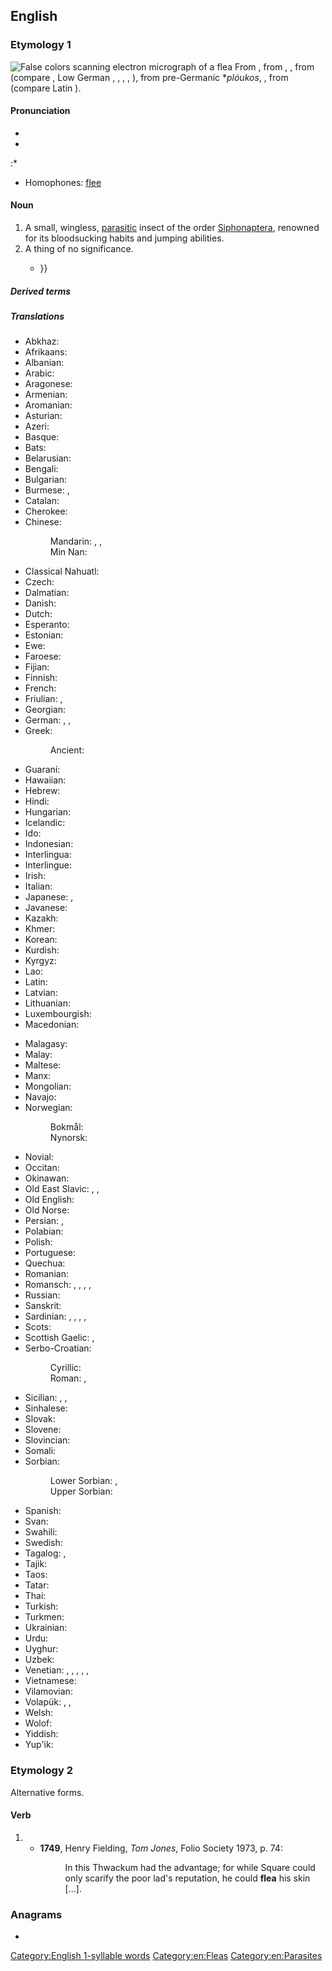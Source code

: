 {{also|fleá}}
==English==
{{wikipedia}}

===Etymology 1===
[[File:Flea Scanning Electron Micrograph False Color.jpg|thumb|False colors scanning electron micrograph of a flea]]
From {{inh|en|enm|fle}}, from {{inh|en|ang|flēah}}, {{m|ang|flēa}}, from {{inh|en|gem-pro|*flauhaz}} (compare {{cog|fy|flie}}, Low German {{m|nds|Flo}}, {{m|nds|Flö}}, {{cog|nl|vlo}}, {{cog|de|Floh}}, {{cog|is|fló}}), from pre-Germanic *''plóukos'', {{m|ine-pro|*plówkos}}, from {{inh|en|ine-pro|*plúsis}} (compare Latin {{m|la|pulex}}).

====Pronunciation====
* {{IPA|/fliː/|lang=en}}
* {{audio|en-us-flea.ogg|Audio (US)|lang=en}}
:* {{rhymes|iː|lang=en}}
* Homophones: [[flee]]

====Noun====
{{en-noun}}

# A small, wingless, [[parasitic]] insect of the order [[Siphonaptera]], renowned for its bloodsucking habits and jumping abilities.
# A thing of no significance.<!--See "dead dog"-->
#* {{quote-text|year=1871|author=Fitz Hugh Ludlow|title=The Heart of the Continent|page=414|passage=The nation of beggars on horseback which first colonized California has left behind it many traditions unworthy of conservation, and multitudinous '''fleas''' not at all traditional, but even less keepworthy {{...}}}}

=====Derived terms=====
{{der3|lang=en|{{l|en|deflea}}
|{{l|en|fleabag}}
|{{l|en|flea collar}}
|{{l|en|flea comb}}
|{{l|en|flea market}}
|{{l|en|flea-ridden}}
|{{l|en|sand flea}}
|{{l|en|sandfly}}
}}

=====Translations=====
{{trans-top|parasitic insect}}
* Abkhaz: {{t|ab|аӡ}}
* Afrikaans: {{t|af|vlooi}}
* Albanian: {{t+|sq|plesht|m}}
* Arabic: {{t|ar|بُرْغُوث|m}}
* Aragonese: {{t|an|pulz}}
* Armenian: {{t+|hy|լու}}
* Aromanian: {{t|rup|puric}}
* Asturian: {{t|ast|pulga|f}}
* Azeri: {{t+|az|birə}}
* Basque: {{t|eu|arkakuso}}
* Bats: {{t|bbl|ფსიკ}}
* Belarusian: {{t|be|блыха́|f}}
* Bengali: {{t|bn|উপমক্ষিকা|tr=upômôkshika|sc=Beng}}
* Bulgarian: {{t+|bg|бълха́|f}}
* Burmese: {{t+|my|လှေး|sc=Mymr}}, {{t+|my|အလှေး|sc=Mymr}}
* Catalan: {{t+|ca|puça|f}}
* Cherokee: {{t|chr|ᏣᏑᎦ|tr=tsasuga|sc=Cher}}
* Chinese:
*: Mandarin: {{t+|cmn|蚤|tr=zǎo|sc=Hani}}, {{t+|cmn|跳蚤|tr=tiàozǎo|sc=Hani}}, {{t+|cmn|虼蚤|tr=gèzǎo|sc=Hani}}
*: Min Nan: {{t|nan|ka-cháu}}
* Classical Nahuatl: {{t|nci|tecpin}}
* Czech: {{t+|cs|blecha|f}}
* Dalmatian: {{t|dlm|pulco|m}}
* Danish: {{t+|da|loppe|c}}
* Dutch: {{t+|nl|vlo|f}}
* Esperanto: {{t+|eo|pulo}}
* Estonian: {{t|et|kirp}}
* Ewe: {{t|ee|dosu|n}}
* Faroese: {{t|fo|loppa|f}}
* Fijian: {{t+|fj|kutu}}
* Finnish: {{t+|fi|kirppu}}
* French: {{t+|fr|puce|f}}
* Friulian: {{t|fur|pulç|f}}, {{t|fur|pulč|f}}
* Georgian: {{t|ka|რწყილი|sc=Geor}}
* German: {{qualifier|♂♀}} {{t+|de|Floh|m}}, {{qualifier|♂}} {{t|de|Flohmännchen|n}}, {{qualifier|♀}} {{t|de|Flohweibchen|n}}
* Greek: {{t+|el|ψύλλος|m}}
*: Ancient: {{t|grc|ψύλλος|m}}
* Guaraní: {{t|gn|tûngusu}}
* Hawaiian: {{t|haw|'uku}}
* Hebrew: {{t|he|פרעוש|tr=par'ósh|sc=Hebr}}
* Hindi: {{t+|hi|पिस्सू|tr=pissū|sc=Deva}}
* Hungarian: {{t+|hu|bolha}}
* Icelandic: {{t+|is|fló|f}}
* Ido: {{t-needed|io}}
* Indonesian: {{t+|id|pinjal}}
* Interlingua: {{t|ia|pulice}}
* Interlingue: {{t|ie|pulce}}
* Irish: {{t+|ga|dreancaid|f}}
* Italian: {{t+|it|pulce|f}}
* Japanese: {{t+|ja|蚤|tr=のみ, nomi}}, {{t|ja|ノミ|tr=nomi}}
* Javanese: {{t-needed|jv}}
* Kazakh: {{t+|kk|бүрге}}
* Khmer: {{t|km|ចៃឆ្កែ|tr=jai chgai|sc=Khmr}}
* Korean: {{t+|ko|벼룩}}
* Kurdish: {{t+|ku|kêç}}
* Kyrgyz: {{t+|ky|бүргө}}
* Lao: {{t|lo|ໝັດ|sc=Laoo}}
* Latin: {{t+|la|pulex|m}}
* Latvian: {{t+|lv|blusa|f}}
* Lithuanian: {{t+|lt|blusa|f}}
* Luxembourgish: {{t|lb|Flou|f}}
* Macedonian: {{t|mk|болва|f}}
{{trans-mid}}
* Malagasy: {{t+|mg|parasy}}
* Malay: {{t|ms|pinjal}}
* Maltese: {{t|mt|bergħud|m}}
* Manx: {{t|gv|jargan|m}}
* Mongolian: {{t|mn|нохой бөөс}}
* Navajo: {{t|nv|yaaʼ}}
* Norwegian:
*: Bokmål: {{t|nb|loppe|m|f}}
*: Nynorsk: {{t|nn|loppe|f}}
* Novial: {{t-needed|nov}}
* Occitan: {{t|oc|piusa|f}}
* Okinawan: {{t|ryu|蚤|tr=ぬみ, numi}}
* Old East Slavic: {{t|orv|блъха|f}}, {{t|orv|блоха|f}}, {{t|orv|бълоха|f}}
* Old English: {{t-needed|ang}}
* Old Norse: {{t|non|fló|f}}
* Persian: {{t+|fa|کک|tr=kak}}, {{t+|fa|کیک|tr=kayk}}
* Polabian: {{t|pox|blåxă|f}}
* Polish: {{t+|pl|pchła|f}}
* Portuguese: {{t+|pt|pulga|f}}
* Quechua: {{t|qu|piki}}
* Romanian: {{t+|ro|purice|m}}
* Romansch: {{t|rm|pilesch}}, {{t|rm|pelisch}}, {{t|rm|pelesch}}, {{t|rm|pülesch}}, {{t|rm|pülsch}}
* Russian: {{t+|ru|блоха́|f}}
* Sanskrit: {{t-needed|sa}}
* Sardinian: {{t|sc|puighi}}, {{t|sc|puliche}}, {{t|sc|pulige}}, {{t|sc|pulighe}}, {{t|sc|pulixi}}
* Scots: {{t|sco|flae}}
* Scottish Gaelic: {{t|gd|deargad|f}}, {{t|gd|deargann|f}}
* Serbo-Croatian:
*: Cyrillic: {{t|sh|бу̀ва|f}}
*: Roman: {{t+|sh|bùva|f}}, {{t+|sh|bùha|f}}
* Sicilian: {{t+|scn|pùlici}}, {{t+|scn|puci}}, {{t+|scn|purci}}
* Sinhalese: {{t|si|බලුමැක්‍කා|sc=Sinh}}
* Slovak: {{t+|sk|blcha|f}}
* Slovene: {{t+|sl|bólha|f}}
* Slovincian: {{t|zlw-slv|pχlȧ̃|f}}
* Somali: {{t|so|booddo}}
* Sorbian:
*: Lower Sorbian: {{t|dsb|pcha|f}}, {{t|dsb|bcha|f}}
*: Upper Sorbian: {{t|hsb|pcha|f}}
* Spanish: {{t+|es|pulga|f}}
* Svan: {{t|sva|ზჷსყ}}
* Swahili: {{t+|sw|kiroboto|c7|c8}}
* Swedish: {{t+|sv|loppa|c}}
* Tagalog: {{t|tl|pulgas}}, {{t|tl|hanip}} {{qualifier|chicken flea}}
* Tajik: {{t+|tg|кайк}}
* Taos: {{t|twf|phìayána}}
* Tatar: {{t+|tt|борча}}
* Thai: {{t|th|หมัด}}
* Turkish: {{t+|tr|pire}}
* Turkmen: {{t+|tk|büre}}
* Ukrainian: {{t+|uk|блоха́|f}}
* Urdu: {{t|ur|پسو|tr=pissū|sc=ur-Arab}}
* Uyghur: {{t|ug|بۈرگە|sc=ug-Arab}}
* Uzbek: {{t+|uz|burga}}
* Venetian: {{t|vec|pulç}}, {{t|vec|pulxo}}, {{t|vec|polxe}}, {{t|vec|pulexe}}, {{t|vec|pułexe}}, {{t|vec|pułega}}
* Vietnamese: {{t|vi|con bọ chét}}
* Vilamovian: {{t|wym|fłuch|m}}
* Volapük: {{qualifier|♂♀}} {{t+|vo|flib}}, {{qualifier|♂}} {{t|vo|hiflib}}, {{qualifier|♀}} {{t|vo|jiflib}}
* Welsh: {{t|cy|chwannen|f}}
* Wolof: {{t+|wo|fel|alt=fel wi}}
* Yiddish: {{t|yi|פֿלוי|tr=floy|sc=Hebr|m}}
* Yup'ik: {{t|esu|keggerpak}}
{{trans-bottom}}

===Etymology 2===
Alternative forms.

====Verb====
{{en-verb|fleas|fleaing|flead}}

# {{obsolete spelling of|flay|lang=en}}
#* '''1749''', Henry Fielding, ''Tom Jones'', Folio Society 1973, p. 74:
#*: In this Thwackum had the advantage; for while Square could only scarify the poor lad's reputation, he could '''flea''' his skin [...].

===Anagrams===
* {{anagrams|en|Lafe|Leaf|alef|feal|leaf}}

[[Category:English 1-syllable words]]
[[Category:en:Fleas]]
[[Category:en:Parasites]]